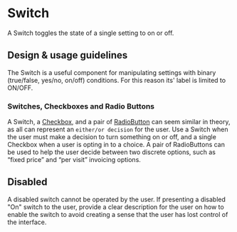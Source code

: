 
<Meta title="Components/Selections/Switch/Docs" />

# Switch

A Switch toggles the state of a single setting to on or off.

## Design & usage guidelines

The Switch is a useful component for manipulating settings with binary
(true/false, yes/no, on/off) conditions. For this reason its' label is limited
to ON/OFF.

### Switches, Checkboxes and Radio Buttons

A Switch, a
[Checkbox](../?path=/docs/components-selections-checkbox-docs--page), and a pair
of
[RadioButton](../?path=/docs/components-forms-and-inputs-radiogroup-docs--page)
can seem similar in theory, as all can represent an `either/or decision` for the
user. Use a Switch when the user must make a decision to turn something on or
off, and a single Checkbox when a user is opting in to a choice. A pair of
RadioButtons can be used to help the user decide between two discrete options,
such as “fixed price” and “per visit” invoicing options.

## Disabled

A disabled switch cannot be operated by the user. If presenting a disabled "On"
switch to the user, provide a clear description for the user on how to enable
the switch to avoid creating a sense that the user has lost control of the
interface.

<Canvas>
  <Switch value={false} ariaLabel="Visible to clients" disabled={true} />
</Canvas>
